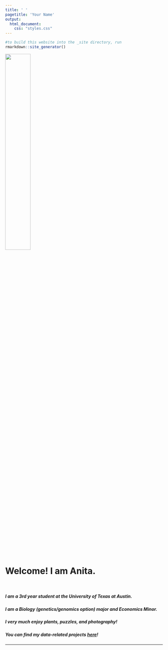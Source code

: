 ```yaml
---
title: ' '
pagetitle: 'Your Name'
output: 
  html_document: 
    css: "styles.css"
---
```


```R
#to build this website into the _site directory, run
rmarkdown::site_generator()
```
 
<img src="anita.jpg" style=width:40% class="img-circle">

<br>

# Welcome! I am Anita. 
  
</br>

##### I am a 3rd year student at the University of Texas at Austin.

##### I am a Biology (genetics/genomics option) major and Economics Minor. 

##### I very much enjoy plants, puzzles, and photography!  

##### You can find my data-related projects [here](/portfolio)!

---
